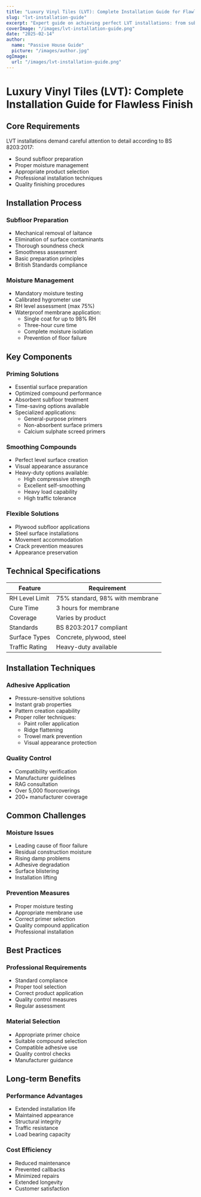 ```yaml
---
title: "Luxury Vinyl Tiles (LVT): Complete Installation Guide for Flawless Finish"
slug: "lvt-installation-guide"
excerpt: "Expert guide on achieving perfect LVT installations: from subfloor preparation to final finishing, following BS 8203:2017 standards for lasting results."
coverImage: "/images/lvt-installation-guide.png"
date: "2025-02-14"
author:
  name: "Passive House Guide"
  picture: "/images/author.jpg"
ogImage:
  url: "/images/lvt-installation-guide.png"
---
```


# Luxury Vinyl Tiles (LVT): Complete Installation Guide for Flawless Finish

## Core Requirements

LVT installations demand careful attention to detail according to BS 8203:2017:

- Sound subfloor preparation
- Proper moisture management
- Appropriate product selection
- Professional installation techniques
- Quality finishing procedures

## Installation Process

### Subfloor Preparation
- Mechanical removal of laitance
- Elimination of surface contaminants
- Thorough soundness check
- Smoothness assessment
- Basic preparation principles
- British Standards compliance

### Moisture Management
- Mandatory moisture testing
- Calibrated hygrometer use
- RH level assessment (max 75%)
- Waterproof membrane application:
  - Single coat for up to 98% RH
  - Three-hour cure time
  - Complete moisture isolation
  - Prevention of floor failure

## Key Components

### Priming Solutions
- Essential surface preparation
- Optimized compound performance
- Absorbent subfloor treatment
- Time-saving options available
- Specialized applications:
  - General-purpose primers
  - Non-absorbent surface primers
  - Calcium sulphate screed primers

### Smoothing Compounds
- Perfect level surface creation
- Visual appearance assurance
- Heavy-duty options available:
  - High compressive strength
  - Excellent self-smoothing
  - Heavy load capability
  - High traffic tolerance

### Flexible Solutions
- Plywood subfloor applications
- Steel surface installations
- Movement accommodation
- Crack prevention measures
- Appearance preservation

## Technical Specifications

| Feature | Requirement |
|---------|-------------|
| RH Level Limit | 75% standard, 98% with membrane |
| Cure Time | 3 hours for membrane |
| Coverage | Varies by product |
| Standards | BS 8203:2017 compliant |
| Surface Types | Concrete, plywood, steel |
| Traffic Rating | Heavy-duty available |

## Installation Techniques

### Adhesive Application
- Pressure-sensitive solutions
- Instant grab properties
- Pattern creation capability
- Proper roller techniques:
  - Paint roller application
  - Ridge flattening
  - Trowel mark prevention
  - Visual appearance protection

### Quality Control
- Compatibility verification
- Manufacturer guidelines
- RAG consultation
- Over 5,000 floorcoverings
- 200+ manufacturer coverage

## Common Challenges

### Moisture Issues
- Leading cause of floor failure
- Residual construction moisture
- Rising damp problems
- Adhesive degradation
- Surface blistering
- Installation lifting

### Prevention Measures
- Proper moisture testing
- Appropriate membrane use
- Correct primer selection
- Quality compound application
- Professional installation

## Best Practices

### Professional Requirements
- Standard compliance
- Proper tool selection
- Correct product application
- Quality control measures
- Regular assessment

### Material Selection
- Appropriate primer choice
- Suitable compound selection
- Compatible adhesive use
- Quality control checks
- Manufacturer guidance

## Long-term Benefits

### Performance Advantages
- Extended installation life
- Maintained appearance
- Structural integrity
- Traffic resistance
- Load bearing capacity

### Cost Efficiency
- Reduced maintenance
- Prevented callbacks
- Minimized repairs
- Extended longevity
- Customer satisfaction
